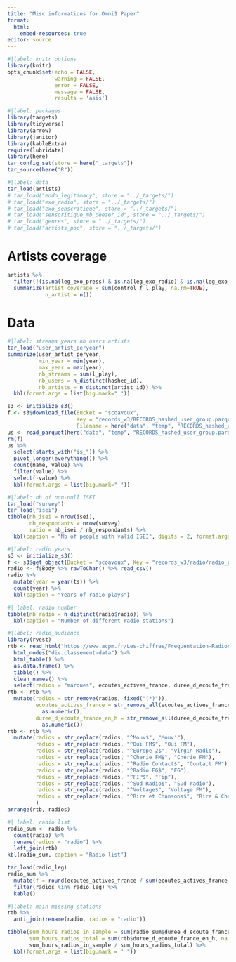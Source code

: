 ```yaml
---
title: "Misc informations for Omni1 Paper"
format:
  html: 
    embed-resources: true
editor: source
---
```


```r
#|label: knitr options
library(knitr)
opts_chunk$set(echo = FALSE, 
               warning = FALSE, 
               error = FALSE,
               message = FALSE,
               results = 'asis')
```

```r
#|label: packages
library(targets)
library(tidyverse)
library(arrow)
library(janitor)
library(kableExtra)
require(lubridate)
library(here)
tar_config_set(store = here("_targets"))
tar_source(here("R"))
```

```r
#|label: data
tar_load(artists)
# tar_load("endo_legitimacy", store = "../_targets/")
# tar_load("exo_radio", store = "../_targets/")
# tar_load("exo_senscritique", store = "../_targets/")
# tar_load("senscritique_mb_deezer_id", store = "../_targets/")
# tar_load("genres", store = "../_targets/")
# tar_load("artists_pop", store = "../_targets/")
```

# Artists coverage

```r
artists %>% 
  filter(!(is.na(leg_exo_press) & is.na(leg_exo_radio) & is.na(leg_exo_score))) %>% 
  summarize(artist_coverage = sum(control_f_l_play, na.rm=TRUE),
            n_artist = n())
```


# Data

```r
#|label: streams years nb users artists
tar_load("user_artist_peryear")
summarize(user_artist_peryear, 
          min_year = min(year),
          max_year = max(year),
          nb_streams = sum(l_play),
          nb_users = n_distinct(hashed_id),
          nb_artists = n_distinct(artist_id)) %>% 
  kbl(format.args = list(big.mark=" "))

```

```r
s3 <- initialize_s3()
f <- s3$download_file(Bucket = "scoavoux", 
                      Key = "records_w3/RECORDS_hashed_user_group.parquet", 
                      Filename = here("data", "temp", "RECORDS_hashed_user_group.parquet"))
us <- read_parquet(here("data", "temp", "RECORDS_hashed_user_group.parquet"))
rm(f)
us %>% 
  select(starts_with("is_")) %>% 
  pivot_longer(everything()) %>% 
  count(name, value) %>% 
  filter(value) %>% 
  select(-value) %>% 
  kbl(format.args = list(big.mark=" "))

```

```r
#|label: nb of non-null ISEI
tar_load("survey")
tar_load("isei")
tibble(nb_isei = nrow(isei),
       nb_respondants = nrow(survey),
       ratio = nb_isei / nb_respondants) %>% 
  kbl(caption = "Nb of people with valid ISEI", digits = 2, format.args = list(big.mark=" "))
```


```r
#|label: radio years
s3 <- initialize_s3()
f <- s3$get_object(Bucket = "scoavoux", Key = "records_w3/radio/radio_plays_with_artist_id.csv")
radio <- f$Body %>% rawToChar() %>% read_csv()
radio %>% 
  mutate(year = year(ts)) %>% 
  count(year) %>% 
  kbl(caption = "Years of radio plays")
```

```r
#| label: radio number
tibble(nb_radio = n_distinct(radio$radio)) %>% 
  kbl(caption = "Number of different radio stations")
```

```r
#|label: radio_audience
library(rvest)
rtb <- read_html("https://www.acpm.fr/Les-chiffres/Frequentation-Radios/Classement-des-Radios-Digitales/Par-marque/Classement-France") %>% 
  html_nodes("div.classement-data") %>% 
  html_table() %>% 
  as.data.frame() %>% 
  tibble() %>% 
  clean_names() %>% 
  select(radios = "marques", ecoutes_actives_france, duree_d_ecoute_france_en_h)
rtb <- rtb %>% 
  mutate(radios = str_remove(radios, fixed("(*)")),
         ecoutes_actives_france = str_remove_all(ecoutes_actives_france, "\\s") %>% 
           as.numeric(),
         duree_d_ecoute_france_en_h = str_remove_all(duree_d_ecoute_france_en_h, "\\s") %>% 
           as.numeric())
rtb <- rtb %>% 
  mutate(radios = str_replace(radios, "^Mouv$", "Mouv'"),
         radios = str_replace(radios, "^Oui FM$", "Ouï FM"),
         radios = str_replace(radios, "^Europe 2$", "Virgin Radio"),
         radios = str_replace(radios, "^Cherie FM$", "Chérie FM"),
         radios = str_replace(radios, "^Radio Contact$", "Contact FM"),
         radios = str_replace(radios, "^Radio FG$", "FG"),
         radios = str_replace(radios, "^FIP$", "Fip"),
         radios = str_replace(radios, "^Sud Radio$", "Sud radio"),
         radios = str_replace(radios, "^Voltage$", "Voltage FM"),
         radios = str_replace(radios, "^Rire et Chansons$", "Rire & Chansons")
         )
arrange(rtb, radios)
```

```r
#| label: radio list
radio_sum <- radio %>% 
  count(radio) %>% 
  rename(radios = "radio") %>% 
  left_join(rtb)
kbl(radio_sum, caption = "Radio list")
```

```r
tar_load(radio_leg)
radio_sum %>% 
  mutate(f = round(ecoutes_actives_france / sum(ecoutes_actives_france, na.rm=TRUE)*100)) %>% 
  filter(radios %in% radio_leg) %>% 
  kable()
```


```r
#|label: main missing stations
rtb %>% 
  anti_join(rename(radio, radios = "radio"))
```


```r
tibble(sum_hours_radios_in_sample = sum(radio_sum$duree_d_ecoute_france_en_h, na.rm=TRUE),
       sum_hours_radios_total = sum(rtb$duree_d_ecoute_france_en_h, na.rm=TRUE),
       sum_hours_radios_in_sample / sum_hours_radios_total) %>% 
  kbl(format.args = list(big.mark = " "))
```

